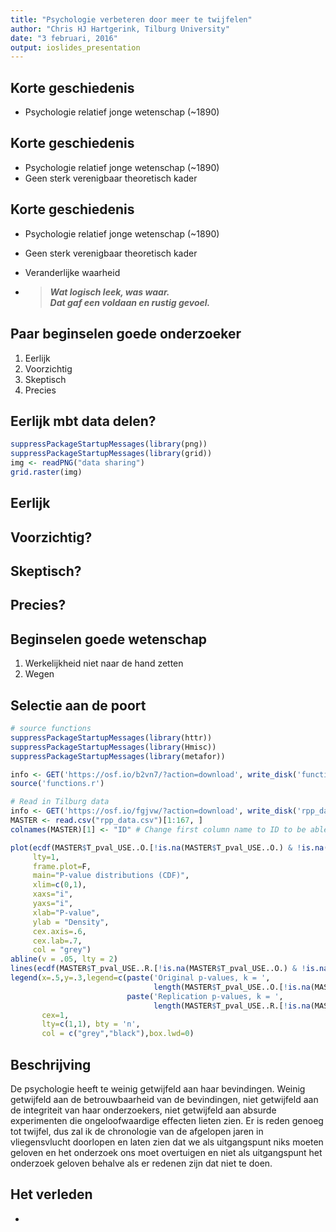 ```yaml
---
title: "Psychologie verbeteren door meer te twijfelen"
author: "Chris HJ Hartgerink, Tilburg University"
date: "3 februari, 2016"
output: ioslides_presentation
---
```


## Korte geschiedenis

- Psychologie relatief jonge wetenschap (~1890)

## Korte geschiedenis

- Psychologie relatief jonge wetenschap (~1890)
- Geen sterk verenigbaar theoretisch kader

## Korte geschiedenis

- Psychologie relatief jonge wetenschap (~1890)
- Geen sterk verenigbaar theoretisch kader
- Veranderlijke waarheid

- 
> ***Wat logisch leek, was waar.***  
> ***Dat gaf een voldaan en rustig gevoel.***


## Paar beginselen goede onderzoeker

1. Eerlijk
2. Voorzichtig
3. Skeptisch
4. Precies

## Eerlijk mbt data delen?

```r
suppressPackageStartupMessages(library(png))
suppressPackageStartupMessages(library(grid))
img <- readPNG("data sharing")
grid.raster(img)
```

## Eerlijk

## Voorzichtig?

## Skeptisch?

## Precies?

## Beginselen goede wetenschap

1. Werkelijkheid niet naar de hand zetten
2. Wegen 

## Selectie aan de poort

```r
# source functions
suppressPackageStartupMessages(library(httr))
suppressPackageStartupMessages(library(Hmisc))
suppressPackageStartupMessages(library(metafor))

info <- GET('https://osf.io/b2vn7/?action=download', write_disk('functions.r', overwrite = TRUE)) #downloads data file from the OSF
source('functions.r')

# Read in Tilburg data
info <- GET('https://osf.io/fgjvw/?action=download', write_disk('rpp_data.csv', overwrite = TRUE)) #downloads data file from the OSF
MASTER <- read.csv("rpp_data.csv")[1:167, ]
colnames(MASTER)[1] <- "ID" # Change first column name to ID to be able to load .csv file

plot(ecdf(MASTER$T_pval_USE..O.[!is.na(MASTER$T_pval_USE..O.) & !is.na(MASTER$T_pval_USE..R.)]),
     lty=1,
     frame.plot=F, 
     main="P-value distributions (CDF)",
     xlim=c(0,1),
     xaxs="i",
     yaxs="i",
     xlab="P-value",
     ylab = "Density",
     cex.axis=.6,
     cex.lab=.7,
     col = "grey")
abline(v = .05, lty = 2)
lines(ecdf(MASTER$T_pval_USE..R.[!is.na(MASTER$T_pval_USE..O.) & !is.na(MASTER$T_pval_USE..R.)]))
legend(x=.5,y=.3,legend=c(paste('Original p-values, k = ',
                                length(MASTER$T_pval_USE..O.[!is.na(MASTER$T_pval_USE..O.) & !is.na(MASTER$T_pval_USE..R.)])),
                          paste('Replication p-values, k = ',
                                length(MASTER$T_pval_USE..R.[!is.na(MASTER$T_pval_USE..O.) & !is.na(MASTER$T_pval_USE..R.)]))),
       cex=1,
       lty=c(1,1), bty = 'n',
       col = c("grey","black"),box.lwd=0)
```

## Beschrijving
De psychologie heeft te weinig getwijfeld aan haar bevindingen. Weinig getwijfeld aan de betrouwbaarheid van de bevindingen, niet getwijfeld aan de integriteit van haar onderzoekers, niet getwijfeld aan absurde experimenten die ongeloofwaardige effecten lieten zien. Er is reden genoeg tot twijfel, dus zal ik de chronologie van de afgelopen jaren in vliegensvlucht doorlopen en laten zien dat we als uitgangspunt niks moeten geloven en het onderzoek ons moet overtuigen en niet als uitgangspunt het onderzoek geloven behalve als er redenen zijn dat niet te doen.

## Het verleden

- 
